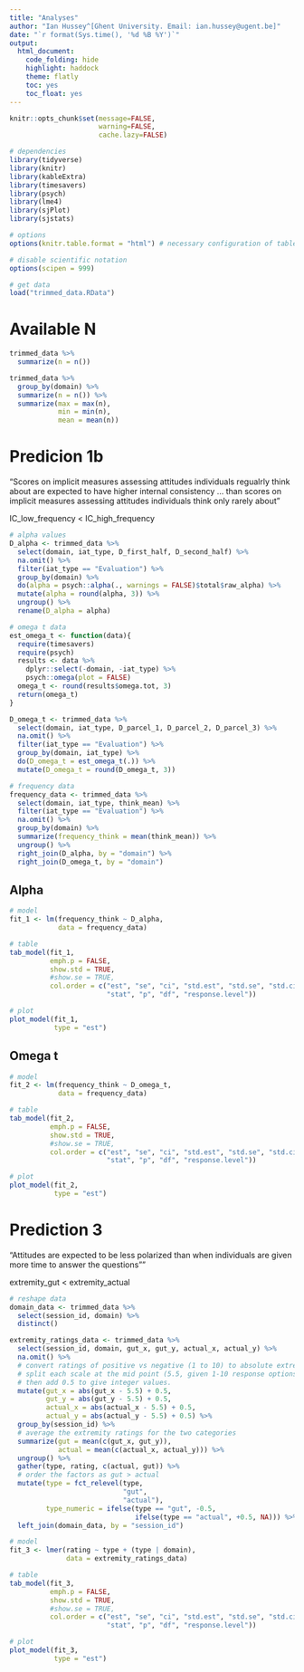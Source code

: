 ```yaml
---
title: "Analyses"
author: "Ian Hussey^[Ghent University. Email: ian.hussey@ugent.be]"
date: "`r format(Sys.time(), '%d %B %Y')`"
output:
  html_document:
    code_folding: hide
    highlight: haddock
    theme: flatly
    toc: yes
    toc_float: yes
---
```


```r
knitr::opts_chunk$set(message=FALSE,
                      warning=FALSE,
                      cache.lazy=FALSE)
```

```r

# dependencies
library(tidyverse)
library(knitr)
library(kableExtra)
library(timesavers)
library(psych)
library(lme4)
library(sjPlot)
library(sjstats)

# options
options(knitr.table.format = "html") # necessary configuration of tables

# disable scientific notation
options(scipen = 999) 

# get data
load("trimmed_data.RData") 

```

# Available N

```r

trimmed_data %>%
  summarize(n = n())

trimmed_data %>%
  group_by(domain) %>%
  summarize(n = n()) %>%
  summarize(max = max(n),
            min = min(n),
            mean = mean(n))

```

# Predicion 1b

"Scores on implicit measures assessing attitudes individuals regualrly think about are expected to have higher internal consistency ... than scores on implicit measures assessing attitudes individuals think only rarely about"

IC_low_frequency < IC_high_frequency

```r

# alpha values
D_alpha <- trimmed_data %>%
  select(domain, iat_type, D_first_half, D_second_half) %>%
  na.omit() %>%
  filter(iat_type == "Evaluation") %>%
  group_by(domain) %>%
  do(alpha = psych::alpha(., warnings = FALSE)$total$raw_alpha) %>%
  mutate(alpha = round(alpha, 3)) %>%
  ungroup() %>%
  rename(D_alpha = alpha)

# omega t data
est_omega_t <- function(data){
  require(timesavers)
  require(psych)
  results <- data %>%
    dplyr::select(-domain, -iat_type) %>%
    psych::omega(plot = FALSE)
  omega_t <- round(results$omega.tot, 3)
  return(omega_t)
}

D_omega_t <- trimmed_data %>%
  select(domain, iat_type, D_parcel_1, D_parcel_2, D_parcel_3) %>%
  na.omit() %>%
  filter(iat_type == "Evaluation") %>%
  group_by(domain, iat_type) %>%
  do(D_omega_t = est_omega_t(.)) %>%
  mutate(D_omega_t = round(D_omega_t, 3))

# frequency data
frequency_data <- trimmed_data %>%
  select(domain, iat_type, think_mean) %>%
  filter(iat_type == "Evaluation") %>%
  na.omit() %>%
  group_by(domain) %>%
  summarize(frequency_think = mean(think_mean)) %>%
  ungroup() %>%
  right_join(D_alpha, by = "domain") %>%
  right_join(D_omega_t, by = "domain")

```

## Alpha

```r

# model
fit_1 <- lm(frequency_think ~ D_alpha,
            data = frequency_data)

# table
tab_model(fit_1, 
          emph.p = FALSE, 
          show.std = TRUE,
          #show.se = TRUE,
          col.order = c("est", "se", "ci", "std.est", "std.se", "std.ci",
                        "stat", "p", "df", "response.level"))

# plot
plot_model(fit_1,
           type = "est")

```

## Omega t

```r

# model
fit_2 <- lm(frequency_think ~ D_omega_t,
            data = frequency_data)

# table
tab_model(fit_2, 
          emph.p = FALSE, 
          show.std = TRUE,
          #show.se = TRUE,
          col.order = c("est", "se", "ci", "std.est", "std.se", "std.ci",
                        "stat", "p", "df", "response.level"))

# plot
plot_model(fit_2,
           type = "est")

```

# Prediction 3

"Attitudes are expected to be less polarized than when individuals are given more time to answer the questions""

extremity_gut < extremity_actual

```r

# reshape data
domain_data <- trimmed_data %>%
  select(session_id, domain) %>%
  distinct()

extremity_ratings_data <- trimmed_data %>%
  select(session_id, domain, gut_x, gut_y, actual_x, actual_y) %>%
  na.omit() %>%
  # convert ratings of positive vs negative (1 to 10) to absolute extremity of ratings as they diverge from neturality:
  # split each scale at the mid point (5.5, given 1-10 response options) and find absolute values
  # then add 0.5 to give integer values.
  mutate(gut_x = abs(gut_x - 5.5) + 0.5,
         gut_y = abs(gut_y - 5.5) + 0.5,
         actual_x = abs(actual_x - 5.5) + 0.5,
         actual_y = abs(actual_y - 5.5) + 0.5) %>%
  group_by(session_id) %>%
  # average the extremity ratings for the two categories
  summarize(gut = mean(c(gut_x, gut_y)),
            actual = mean(c(actual_x, actual_y))) %>%
  ungroup() %>%
  gather(type, rating, c(actual, gut)) %>%
  # order the factors as gut > actual 
  mutate(type = fct_relevel(type,
                            "gut",
                            "actual"),
         type_numeric = ifelse(type == "gut", -0.5, 
                               ifelse(type == "actual", +0.5, NA))) %>%
  left_join(domain_data, by = "session_id")

# model
fit_3 <- lmer(rating ~ type + (type | domain),
              data = extremity_ratings_data)

# table
tab_model(fit_3, 
          emph.p = FALSE, 
          show.std = TRUE,
          #show.se = TRUE,
          col.order = c("est", "se", "ci", "std.est", "std.se", "std.ci",
                        "stat", "p", "df", "response.level"))

# plot
plot_model(fit_3,
           type = "est")

```


